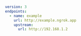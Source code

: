 ```yaml
version: 3
endpoints:
  - name: example
    url: http://example.ngrok.app
    upstream:
      url: http://192.168.1.2
```
